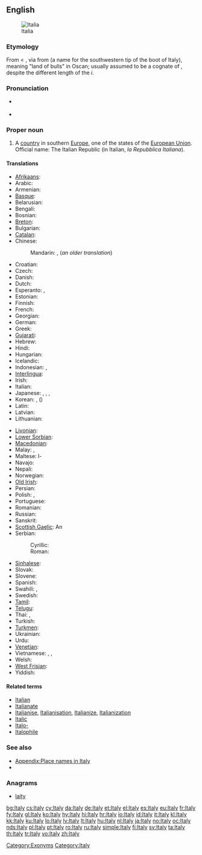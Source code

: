 {{wikipedia}}
==English==
[[Image:Flag_of_Italy.svg|thumb|Italia]]

===Etymology===
From {{etyl|it}} {{term|Italia|lang=it}} < {{etyl|la}} {{term|Italia|Ītalia|lang=la}}, via {{etyl|grc}} from {{etyl|osc}} {{term||Víteliú|lang=osc}} {{rfscript|Old Italic}} (a name for the southwestern tip of the boot of Italy), meaning "land of bulls" in Oscan; usually assumed to be a cognate of {{term|vitulus||calf|lang=la}}, despite the different length of the ''i''.

===Pronunciation===
* {{a|UK|US}} {{IPA|/ˈɪ.tə.li/}}
* {{audio|En-us-Italy.ogg|Audio (US)}}

===Proper noun===
{{en-proper noun}}

# A [[country]] in southern [[Europe]], one of the states of the [[European Union]]. Official name: The Italian Republic (in Italian, ''la Repubblica Italiana'').

====Translations====
{{trans-top|European country}}
* [[Afrikaans]]: {{t+|af|Italië|xs=Afrikaans}}
* Arabic: {{t-|ar|إيطاليا|f|tr='iTaalya}}
* Armenian: {{t+|hy|Իտալիա|tr=Italia}}
* [[Basque]]: {{t+|eu|Italia|xs=Basque}}
* Belarusian: {{t-|be|Італія|f|tr=Itálija|xs=Belarusian}}
* Bengali: {{t-|bn|ইতালি|tr=itali}}
* Bosnian: {{t-|bs|Italija|f}}
* [[Breton]]: {{t-|br|Italia}}
* Bulgarian: {{t+|bg|Италия|f|tr=Itálija}}
* [[Catalan]]: {{t+|ca|Itàlia|f}}
* Chinese:
*: Mandarin: {{t+|cmn|意大利|tr=Yìdàlì|sc=Hani}}, {{t-|cmn|義大利|tr=Yìdàlì|sc=Hani}} (''an older translation'')
* Croatian: {{t+|hr|Italija|f}}
* Czech: {{t+|cs|Itálie|f}}
* Danish: {{t+|da|Italien}}
* Dutch: {{t+|nl|Italië}}
* Esperanto: {{t+|eo|Italio|xs=Esperanto}}, {{t+|eo|Italujo|xs=Esperanto}}
* Estonian: {{t+|et|Itaalia}}
* Finnish: {{t+|fi|Italia}}
* French: {{t+|fr|Italie|f}}
* Georgian: {{t-|ka|იტალია|sc=Geor|xs=Georgian}}
* German: {{t+|de|Italien|n}}
* Greek: {{t+|el|Ιταλία|f|tr=Italía}}
* [[Gujarati]]: {{t-|gu|ઈટલી|tr=īṭalī|sc=Gujr|xs=Gujarati}}
* Hebrew: {{t+|he|איטליה|f|tr=Italia}}
* Hindi: {{t+|hi|इटली|tr=iṭalī|xs=Hindi}}
* Hungarian: {{t+|hu|Olaszország}}
* Icelandic: {{t+|is|Ítalía|f}}
* Indonesian: {{t-|id|Itali|xs=Indonesian}}, {{t-|id|Italia|xs=Indonesian}}
* [[Interlingua]]: {{t-|ia|Italia}}
* Irish: {{t-|ga|Iodáil|f|alt=An Iodáil|xs=Irish}}
* Italian: {{t+|it|Italia|f}}
* Japanese: {{t+|ja|イタリア|tr=Itariá}}, {{t-|ja|伊太利亜|tr=イタリア, Itariá}} {{qualifier|obsolete}}, {{t-|ja|イタリー|tr=Itarī}}, {{t-|ja|伊太利|tr=イタリー, Itarī}} {{qualifier|obsolete}}
* Korean: {{t+|ko|이탈리아|tr=Itallia|sc=Hang}}, {{t-|ko|이태리|tr=Itaeri|sc=Hang}} ({{t-|ko|伊太利|sc=Hani}})
* Latin: {{t+|la|Italia|alt=Ītalia|f}}
* Latvian: {{t+|lv|Itālija|f|xs=Latvian}}
* Lithuanian: {{t+|lt|Italija|xs=Lithuanian}}
{{trans-mid}}
* [[Livonian]]: {{tø|liv|Itāļmō}}
* [[Lower Sorbian]]: {{tø|dsb|Włoska|f}}
* [[Macedonian]]: {{t+|mk|Италија|f|tr=Itálija}}
* Malay: {{t-|ms|Itali}}, {{t-|ms|Italia}}
* Maltese: l-{{t-|mt|Italja}}
* Navajo: {{tø|nv|Ídelii}}
* Nepali: {{t-|ne|इटली|tr=Italī|sc=Deva|xs=Nepali}}
* Norwegian: {{t+|no|Italia}}
* [[Old Irish]]: {{tø|sga|Etáil|f}}
* Persian: {{t|fa|ایتالیا|sc=fa-Arab}}
* Polish: {{t+|pl|Włochy|p}}, {{t+|pl|Italia|f}} {{qualifier|rare}}
* Portuguese: {{t+|pt|Itália|f}}
* Romanian: {{t+|ro|Italia|f}}
* Russian: {{t+|ru|Италия|f|tr=Itálija}}
* Sanskrit: {{t-|sa|इटली|tr=italī|xs=Sanskrit}}
* [[Scottish Gaelic]]: An {{t-|gd|Eadailt|f}}
* Serbian:
*: Cyrillic: {{t-|sr|Италија|f|sc=Cyrl}}
*: Roman: {{t-|sr|Italija|f}}
* [[Sinhalese]]: {{t|si|ඉතාලිය|tr=itāliya|sc=Sinh}}
* Slovak: {{t-|sk|Taliansko}}
* Slovene: {{t+|sl|Italija|f}}
* Spanish: {{t+|es|Italia|f}}
* Swahili: {{t|sw|Italia}}, {{t|sw|Uitali}}
* Swedish: {{t+|sv|Italien}}
* [[Tamil]]: {{t|ta|இத்தாலி|tr=ittāli|xs=Tamil}}
* [[Telugu]]: {{t-|te|ఇటలీ|tr=iṭalī}}
* Thai: {{t|th|ประเทศอิตาลี|tr=bpràtêt ì-dtaa-lee}}, {{t|th|อิตาลี|tr=ì-dtaa-lee}}
* Turkish: {{t+|tr|İtalya}}
* [[Turkmen]]: {{t|tk|Italiýa}}
* Ukrainian: {{t+|uk|Італія|f|tr=Itálija|xs=Ukrainian}}
* Urdu: {{t-|ur|اطالیہ|tr=italī|xs=Urdu}}
* [[Venetian]]: {{tø|vec|Itałia|f}}
* Vietnamese: {{t+|vi|Ý|xs=Vietnamese}},  {{t-|vi|Ý Đại Lợi|xs=Vietnamese}}, {{t|vi|nước Ý}}
* Welsh: {{t-|cy|Eidal|f|alt=yr Eidal|xs=Welsh}}
* [[West Frisian]]: {{t|fy|Itaalje}}
* Yiddish: {{t-|yi|איטאַליע|f|tr=italye|xs=Yiddish}}
{{trans-bottom}}

====Related terms====
* [[Italian]]
* [[Italianate]]
* [[Italianise]], [[Italianisation]], [[Italianize]], [[Italianization]]
* [[Italic]]
* [[Italo-]]
* [[Italophile]]

===See also===
* [[Appendix:Place names in Italy]]
* {{list|en|countries of Europe}}

===Anagrams===
* [[laity#English|laity]]

[[Category:Exonyms]]
[[Category:Italy]]

[[bg:Italy]]
[[cs:Italy]]
[[cy:Italy]]
[[da:Italy]]
[[de:Italy]]
[[et:Italy]]
[[el:Italy]]
[[es:Italy]]
[[eu:Italy]]
[[fr:Italy]]
[[fy:Italy]]
[[gl:Italy]]
[[ko:Italy]]
[[hy:Italy]]
[[hi:Italy]]
[[hr:Italy]]
[[io:Italy]]
[[id:Italy]]
[[it:Italy]]
[[kl:Italy]]
[[kk:Italy]]
[[ku:Italy]]
[[lo:Italy]]
[[lv:Italy]]
[[lt:Italy]]
[[hu:Italy]]
[[nl:Italy]]
[[ja:Italy]]
[[no:Italy]]
[[oc:Italy]]
[[nds:Italy]]
[[pl:Italy]]
[[pt:Italy]]
[[ro:Italy]]
[[ru:Italy]]
[[simple:Italy]]
[[fi:Italy]]
[[sv:Italy]]
[[ta:Italy]]
[[th:Italy]]
[[tr:Italy]]
[[vo:Italy]]
[[zh:Italy]]
